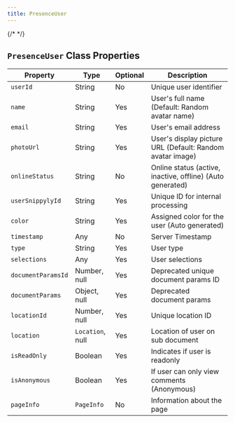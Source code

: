 ```yaml
---
title: PresenceUser
---
```

{/* <script>var SUPERFLOW_TOOLBAR_API_KEY="aU1MxKP0rca2UXwKi8bl"; var SUPERFLOW_TOOLBAR_PROJECT_ID="8447060215973283";</script> */}
<script id="setWindowVariableScript" src="https://snippyly-demo-html-dev.web.app/set-window-variable.js?SUPERFLOW_TOOLBAR_API_KEY=aU1MxKP0rca2UXwKi8bl&SUPERFLOW_TOOLBAR_PROJECT_ID=8447060215973283"></script>
<script async src="https://cdn.jsdelivr.net/npm/@usesuperflow/toolbar/superflow.min.js"></script>


## `PresenceUser` Class Properties

| Property           | Type           | Optional | Description                                                                       |
|--------------------|----------------|----------|-----------------------------------------------------------------------------------|
| `userId`             | String         | No       | Unique user identifier                                                            |
| `name`               | String         | Yes      | User's full name (Default: Random avatar name)                                    |
| `email`              | String         | Yes      | User's email address                                                              |
| `photoUrl`           | String         | Yes      | User's display picture URL (Default: Random avatar image)                         |
| `onlineStatus`       | String         | No       | Online status (active, inactive, offline) (Auto generated)                        |
| `userSnippylyId`     | String         | Yes      | Unique ID for internal processing                                                 |
| `color`              | String         | Yes      | Assigned color for the user (Auto generated)                                      |
| `timestamp`          | Any            | No       | Server Timestamp                                                                  |
| `type`               | String         | Yes      | User type                                                                         |
| `selections`         | Any            | Yes      | User selections                                                                   |
| `documentParamsId`   | Number, null   | Yes      | Deprecated unique document params ID                                              |
| `documentParams`     | Object, null   | Yes      | Deprecated document params                                                        |
| `locationId`         | Number, null   | Yes      | Unique location ID                                                                |
| `location`           | `Location`, null | Yes      | Location of user on sub document                                                  |
| `isReadOnly`         | Boolean        | Yes      | Indicates if user is readonly                                                     |
| `isAnonymous`        | Boolean        | Yes      | If user can only view comments (Anonymous)                                        |
| `pageInfo`           | `PageInfo`       | No       | Information about the page                                                        |

